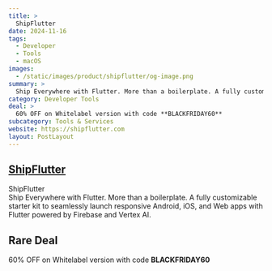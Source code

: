 ```yaml
---
title: >
  ShipFlutter
date: 2024-11-16
tags:
  - Developer
  - Tools
  - macOS
images:
  - /static/images/product/shipflutter/og-image.png
summary: >
  Ship Everywhere with Flutter. More than a boilerplate. A fully customizable starter kit to seamlessly launch responsive Android, iOS, and Web apps with Flutter powered by Firebase and Vertex AI.
category: Developer Tools
deal: >
  60% OFF on Whitelabel version with code **BLACKFRIDAY60**
subcategory: Tools & Services
website: https://shipflutter.com
layout: PostLayout
---
```


## [ShipFlutter](https://shipflutter.com)

ShipFlutter <br/>
Ship Everywhere with Flutter. More than a boilerplate. A fully customizable starter kit to seamlessly launch responsive Android, iOS, and Web apps with Flutter powered by Firebase and Vertex AI.

## Rare Deal

60% OFF on Whitelabel version with code **BLACKFRIDAY60**
